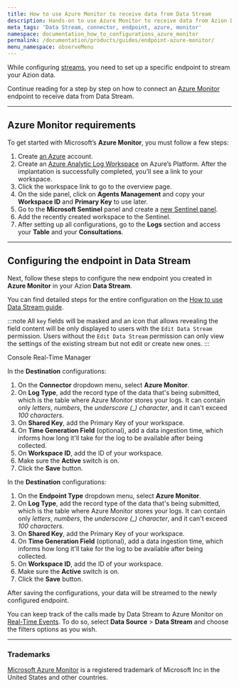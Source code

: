 ```yaml
---
title: How to use Azure Monitor to receive data from Data Stream
description: Hands-on to use Azure Monitor to receive data from Azion Data Stream.
meta_tags: 'Data Stream, connector, endpoint, azure, monitor'
namespace: documentation_how_to_configurations_azure_monitor
permalink: /documentation/products/guides/endpoint-azure-monitor/
menu_namespace: observeMenu
---
```



<InterfaceNote />

While configuring [streams](/en/documentation/products/observe/data-stream/), you need to set up a specific endpoint to stream your Azion data.

Continue reading for a step by step on how to connect an [Azure Monitor](https://azure.microsoft.com/en-us/free/) endpoint to receive data from Data Stream.

---

## Azure Monitor requirements

To get started with Microsoft’s **Azure Monitor**, you must follow a few steps:

1. Create [an Azure](https://azure.microsoft.com/en-us/free/) account.
2. Create an [Azure Analytic Log Workspace](https://portal.azure.com/#view/HubsExtension/BrowseResource/resourceType/Microsoft.OperationalInsights%2Fworkspaces) on Azure’s Platform. After the implantation is successfully completed, you’ll see a link to your workspace.
3. Click the workspace link to go to the overview page.
4. On the side panel, click on **Agents Management** and copy your **Workspace ID** and **Primary Key** to use later.
5. Go to the **Microsoft Sentinel** panel and create a [new Sentinel panel](https://portal.azure.com/#view/HubsExtension/BrowseResource/resourceType/microsoft.securityinsightsarg%2Fsentinel).
6. Add the recently created workspace to the Sentinel.
7. After setting up all configurations, go to the **Logs** section and access your **Table** and your **Consultations**.

---

## Configuring the endpoint in Data Stream

Next, follow these steps to configure the new endpoint you created in **Azure Monitor** in your Azion **Data Stream**.

You can find detailed steps for the entire configuration on the [How to use Data Stream guide](/en/documentation/products/guides/use-data-stream/).

:::note
All `key` fields will be masked and an icon that allows revealing the field content will be only displayed to users with the `Edit Data Stream` permission. Users without the `Edit Data Stream` permission can only view the settings of the existing stream but not edit or create new ones.
:::

<Tabs client:visible>
    <Fragment slot="tab.console">Console</Fragment>
    <Fragment slot="tab.rtm">Real-Time Manager</Fragment>

<Fragment slot="panel.console">

In the **Destination** configurations:

1. On the **Connector** dropdown menu, select **Azure Monitor**.
2. On **Log Type**, add the record type of the data that's being submitted, which is the table where Azure Monitor stores your logs. It can contain only *letters*, *numbers*, the *underscore (_) character*, and it can't exceed *100 characters*.
3. On **Shared Key**, add the Primary Key of your workspace.
4. On **Time Generation Field** (optional), add a data ingestion time, which informs how long it'll take for the log to be available after being collected.
5. On **Workspace ID**, add the ID of your workspace.
6. Make sure the **Active** switch is on.
7. Click the **Save** button.

</Fragment>

<Fragment slot="panel.rtm">

In the **Destination** configurations:

1. On the **Endpoint Type** dropdown menu, select **Azure Monitor**.
2. On **Log Type**, add the record type of the data that's being submitted, which is the table where Azure Monitor stores your logs. It can contain only *letters*, *numbers*, the *underscore (_) character*, and it can't exceed *100 characters*.
3. On **Shared Key**, add the Primary Key of your workspace.
4. On **Time Generation Field** (optional), add a data ingestion time, which informs how long it'll take for the log to be available after being collected.
5. On **Workspace ID**, add the ID of your workspace.
6. Make sure the **Active** switch is on.
7. Click the **Save** button.

</Fragment>
</Tabs>

After saving the configurations, your data will be streamed to the newly configured endpoint.

You can keep track of the calls made by Data Stream to Azure Monitor on [Real-Time Events](/en/documentation/products/observe/real-time-events/). To do so, select **Data Source** > **Data Stream** and choose the filters options as you wish.

---

### Trademarks

[Microsoft Azure Monitor](https://www.microsoft.com/en-us/legal/intellectualproperty/Trademarks/) is a registered trademark of Microsoft Inc in the United States and other countries.




